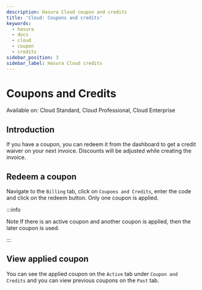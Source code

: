 ```yaml
---
description: Hasura Cloud coupon and credits
title: 'Cloud: Coupons and credits'
keywords:
  - hasura
  - docs
  - cloud
  - coupon
  - credits
sidebar_position: 3
sidebar_label: Hasura Cloud credits
---
```



# Coupons and Credits

<div className="badge badge--primary heading-badge">
  Available on: Cloud Standard, Cloud Professional, Cloud Enterprise
</div>

## Introduction

If you have a coupon, you can redeem it from the dashboard to get a credit waiver on your next invoice. Discounts will
be adjusted while creating the invoice.

## Redeem a coupon

Navigate to the `Billing` tab, click on `Coupons and Credits`, enter the code and click on the redeem button. Only one
coupon is applied.

:::info

Note If there is an active coupon and another coupon is applied, then the later coupon is used.

:::

<Thumbnail src="/img/account-management/billing/coupon_redemption.png" alt="Coupons and Credits" />

<Thumbnail src="/img/account-management/billing/applied_coupon.png" alt="Applied coupon" />

## View applied coupon

You can see the applied coupon on the `Active` tab under `Coupon and Credits` and you can view previous coupons on the
`Past` tab.
